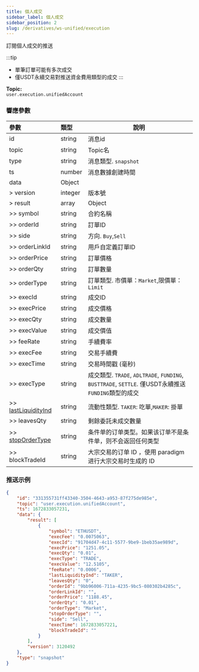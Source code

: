 ```yaml
---
title: 個人成交
sidebar_label: 個人成交
sidebar_position: 2
slug: /derivatives/ws-unified/execution
---
```


訂閱個人成交的推送

:::tip
* 單筆訂單可能有多次成交
* 僅USDT永續交易對推送資金費用類型的成交
:::

**Topic:**<br/>
`user.execution.unifiedAccount`

### 響應參數
| 參數 | 類型 | 說明|
|:----- |:-----|----- |
|id |string |消息id|
|topic |string |Topic名 |
|type |string |消息類型. `snapshot`|
|ts |number |消息數據創建時間 |
|data |Object | |
|> version |integer |版本號|
|> result |array |Object|
|>> symbol |string |合約名稱 |
|>> orderId |string |訂單ID |
|>> side |string |方向. `Buy`,`Sell` |
|>> orderLinkId |string |用戶自定義訂單ID |
|>> orderPrice |string |訂單價格 |
|>> orderQty |string |訂單數量 |
|>> orderType |string |訂單類型. 市價單：`Market`,限價單：`Limit` |
|>> execId |string |成交ID |
|>> execPrice |string |成交價格 |
|>> execQty |string |成交數量 |
|>> execValue |string |成交價值 |
|>> feeRate |string |手續費率 |
|>> execFee |string |交易手續費 |
|>> execTime |string |交易時間戳 (毫秒) |
|>> execType |string |成交類型. `TRADE`, `ADLTRADE`, `FUNDING`, `BUSTTRADE`, `SETTLE`. 僅USDT永續推送`FUNDING`類型的成交|
|>> [lastLiquidityInd](../enum#lastliquidityind) |string |流動性類型. `TAKER`: 吃單,`MAKER`: 掛單 |
|>> leavesQty |string |剩餘委託未成交數量 |
|>> [stopOrderType](../enum#stopordertype) |string |条件单的订单类型。如果该订单不是条件单，则不会返回任何类型 |
|>> blockTradeId |string |大宗交易的订单 ID ，使用 paradigm 进行大宗交易时生成的 ID |

### 推送示例

```json
{
    "id": "331355731ff43340-3504-4643-a953-87f275de985e",
    "topic": "user.execution.unifiedAccount",
    "ts": 1672833057231,
    "data": {
        "result": [
            {
                "symbol": "ETHUSDT",
                "execFee": "0.0075063",
                "execId": "91704d47-4c11-5577-9be9-1beb35ae989d",
                "execPrice": "1251.05",
                "execQty": "0.01",
                "execType": "TRADE",
                "execValue": "12.5105",
                "feeRate": "0.0006",
                "lastLiquidityInd": "TAKER",
                "leavesQty": "0",
                "orderId": "9bb96006-711a-4235-9bc5-080302b4285c",
                "orderLinkId": "",
                "orderPrice": "1188.45",
                "orderQty": "0.01",
                "orderType": "Market",
                "stopOrderType": "",
                "side": "Sell",
                "execTime": 1672833057221,
                "blockTradeId": ""
            }
        ],
        "version": 3120492
    },
    "type": "snapshot"
}
```